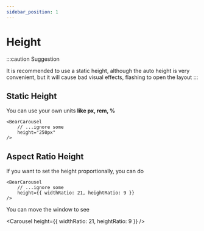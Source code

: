 ```yaml
---
sidebar_position: 1
---
```




# Height

:::caution Suggestion

It is recommended to use a static height, although the auto height is very convenient, but it will cause bad visual effects, flashing to open the layout
:::


## Static Height
You can use your own units **like px, rem, %**

```tsx
<BearCarousel
    // ...ignore some 
    height="250px"
/>
```

<Carousel/>

## Aspect Ratio Height

If you want to set the height proportionally, you can do

```tsx
<BearCarousel 
    // ...ignore some 
    height={{ widthRatio: 21, heightRatio: 9 }}
/>
```

You can move the window to see

<Carousel
    height={{ widthRatio: 21, heightRatio: 9 }}
/>
